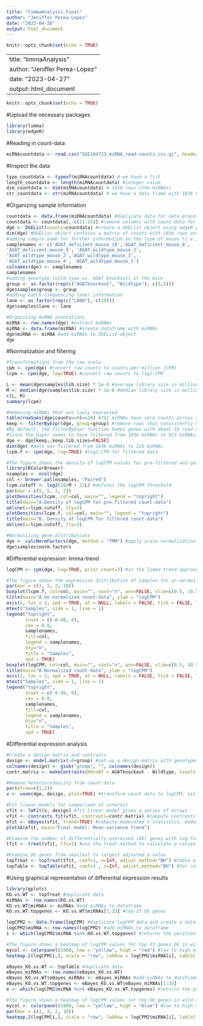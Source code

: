 ```yaml
---
title: "limmaAnalysis_Final"
author: "Jeniffer Perea-Lopez"
date: "2023-04-28"
output: html_document
---
```


```r
knitr::opts_chunk$set(echo = TRUE)
```

---
title: "limmaAnalysis"
author: "Jeniffer Perea-Lopez"
date: "2023-04-27"
output: html_document
---

```r
knitr::opts_chunk$set(echo = TRUE)
```

#Upload the necessary packages
```r
library(limma)
library(edgeR)
```

#Reading in count-data
```r
miRNAcountdata <- read.csv("GSE184723_miRNA_read-counts.csv.gz", header=T, row.names = 1)
```

#Inspect the data
```r
type_countdata <- typeof(miRNAcountdata) # we have a list
length_countdata <- length(miRNAcountdata) #integer value
dim_countdata <- dim(miRNAcountdata) # 1836 rows (the miRNAs)
str_countdata <- str(miRNAcountdata) # we have a data frame with 1836 observations and 16 variables. The miRNA names are characters, and the count data itself are integers. We have several biological replicates. 
```

#Organizing sample information
```r
countdata <- data.frame(miRNAcountdata) #duplicate data for data processing
countdata <- countdata[,-c(11:15)] #remove columns with count-data for AGAT-deficient mice w/ hArg supplementation 
dge <- DGEList(counts=countdata) #create a DGEList object using edgeR package
dim(dge) #DGEList object contains a matrix of counts with 1836 rows associated with miRNAs and 10 columns associated with the individual samples
#adding sample name for further information on the type of mouse (i.e., genotype) and which mouse was analyzed
samplenames <- c('AGAT_deficient_mouse_10','AGAT_deficient_mouse_6',          'AGAT_deficient_mouse_7','AGAT_deficient_mouse_8',
'AGAT_deficient_mouse_9', 'AGAT_wildtype_mouse_1',
'AGAT_wildtype_mouse_2','AGAT_wildtype_mouse_3',
'AGAT_wildtype_mouse_4', 'AGAT_wildtype_mouse_5')
colnames(dge) <- samplenames
samplenames
#adding genotype (wild-type vs. AGAT knockout) of the mice
group <- as.factor(rep(c("AGATknockout", "Wildtype"), c(5,5)))
dge$samples$group <- group
#adding batch (sequencing lane) information
lane <- as.factor(rep(c("L008"), c(10)))
dge$samples$lane <- lane 

#Organizing miRNA annotations
miRNA <- row.names(dge) #extract miRNAs
miRNA <- data.frame(miRNA) #create dataframe with miRNAs
dge$miRNA <- miRNA #add miRNAs to DGEList-object
dge
```

#Normalization and filtering
```r
#Transformations from the raw scale
cpm <- cpm(dge) #convert raw counts to counts-per-million (CPM)
lcpm <- cpm(dge, log=TRUE) #convert raw counts to log2-CPM

L <- mean(dge$samples$lib.size) * 1e-6 #average library size in millions
M <- median(dge$samples$lib.size) * 1e-6 #median library size in millions
c(L, M)
summary(lcpm)

#Removing miRNAs that are lowly expressed 
table(rowSums(dge$counts==0)==10) #742 miRNAs have zero counts across all 10 samples
keep <- filterByExpr(dge, group=group) #remove rows that consistently have zero or very low counts
#By default, the filterByExpr function keeps genes with about 10 read counts or more in a minimum number of samples
#Since the paper seems to have filtered from 1836 miRNAs to 953 miRNAs, some parameters could be changed as to not filter out all genes that do not meet the standard (i,e., min.count = 10, total.min.count = 15, large.n = 10, min.prop = 0.7)
dge <- dge[keep,,keep.lib.sizes=FALSE]
dim(dge) #data was filtered from 1836 miRNAs to 226 miRNAs
lcpm.f <- cpm(dge, log=TRUE) #log2-CPM for filtered data 

#The figure shows the density of logCPM values for pre-filtered and post-filtered count-data
library(RColorBrewer)
nsamples <- ncol(dge)
col <- brewer.pal(nsamples, "Paired")
lcpm.cutoff <- log2(10/M + 2/L) #defines the logCPM threshold
par(mar = c(5, 5, 2, 2))
plotDensities(lcpm, col=col, main="", legend = "topright")
title(main="A.Density of logCPM for pre-filtered count-data")
abline(v=lcpm.cutoff, lty=3)
plotDensities(lcpm.f, col=col, main="", legend = "topright")
title(main="B. Density of logCPM for filtered count-data")
abline(v=lcpm.cutoff, lty=3)

#Normalizing gene distributions 
dge <- calcNormFactors(dge, method = "TMM") #apply scale normalization to RNA-seq read counts using the trimmed mean of M-values (TMM) normalizaton method 
dge$samples$norm.factors
```

#Differential expression: limma-trend 
```r
logCPM <- cpm(dge, log=TRUE, prior.count=3) #in the limma-trend approach, counts are converted to log-counts-per-million; prior.count is used here to damp down the variances of logarithms of low counts (i.e., ratio of the largest library size to the smallest is not more than about 3-fold)

#The figure shows the expression distribution of samples for un-normalized and normalized count-data
par(mar = c(2, 5, 2, 10))
boxplot(lcpm.f, col=col, main="", xaxt="n", ann=FALSE, xlim=c(0.5, 10.5), ylim = c(0,19))
title(main="A.Un-normalized count-data", ylab = "logCPM")
axis(1, las = 2, xpd = TRUE, at = NULL, labels = FALSE, tick = FALSE, line = NA)
mtext("Samples", side = 1, line = 1)
legend("topright", 
       inset = c(-0.48, 0),
       cex = 0.8,
       samplenames, 
       fill=col, 
       legend = samplenames, 
       bty="n", 
       title = "Samples", 
       xpd = TRUE)
boxplot(logCPM, col=col, main="", xaxt="n", ann=FALSE, xlim=c(0.5, 10.5), ylim = c(0,19))
title(main="B.Normalized count-data", ylab = "logCPM")
axis(1, las = 2, xpd = TRUE, at = NULL, labels = FALSE, tick = FALSE, line = NA)
mtext("Samples", side = 1, line = 1)
legend("topright", 
       inset = c(-0.48, 0),
       cex = 0.8,
       samplenames, 
       fill=col, 
       legend = samplenames, 
       bty="n", 
       title = "Samples", 
       xpd = TRUE)
```

#Differential expression analysis
```r
#Create a design matrix and contrasts
design <- model.matrix(~0+group) #set-up a design matrix with genotypes
colnames(design) <- gsub("group", "", colnames(design))
contr.matrix <- makeContrasts(KOvsWT = AGATknockout - Wildtype, levels = colnames(design)) #contrasts for pairwise comparison between genotypes

#Remove heteroscedascity from count data
par(mfrow=c(1,2))
v <- voom(dge, design, plot=TRUE) #transform count data to logCPM, estimate the mean-variance relationship to compute appropriate observational-level weights

#Fit linear models for comparison of interest
vfit <- lmFit(v, design) #fit linear model given a series of arrays
vfit <- contrasts.fit(vfit, contrasts=contr.matrix) #compute contrasts from linear model fit
efit <- eBayes(vfit, trend=TRUE) #compute moderated t-statistics, moderated F-statistic, and log-odds of differential expression by empirical Bayes moderation of the standard errors towards a common value, intensity-dependent trend is fitted to the prior variances
plotSA(efit, main="Final model: Mean-variance trend")

#Examine the number of differentially expressed (DE) genes with log-fold-changes significantly greater than 1
tfit <- treat(vfit, lfc=1) #use the treat method to calculate p-values from empirical Bayes moderated t-statistics with a minimum log-FC requirement

#Examine DE genes from smallest to largest adjusted p-value
topTreat <- topTreat(tfit, coef=1, n=Inf, adjust.method="BH") #table of top genes from a linear model fit, adjust p-Values using the False Discovery Rate (FDR) based Benjamini-Hochberg (BH) method
topTable <- topTable(efit, coef=1 , n=Inf, adjust.method="BH") #for results from eBayes, adjust p-Values using the BH method
```

#Using graphical representation of differential expression results 
```r
library(gplots)
KO.vs.WT <- topTreat #duplicate data
miRNAs <- row.names(KO.vs.WT)
KO.vs.WT$miRNAs <- miRNAs #add miRNAs to dataframe
KO.vs.WT.topgenes <- KO.vs.WT$miRNAs[1:33] #top 33 DE genes

logCPM2 <- data.frame(logCPM) #duplicate logCPM data and create a dataframe
logCPM2$miRNA <- row.names(logCPM2) #add miRNAs to dataframe
i <- which(logCPM2$miRNA %in% KO.vs.WT.topgenes) #returns the position which satisfies the given condition of the top 33 DE genes

#The figure shows a heatmap of logCPM values for top 33 genes DE in wild-type vs. AGAT-knockout
mycol <- colorpanel(1000, low = "yellow", high = "red") #low to high miRNA expresion is represented by a change of color from yellow to red 
heatmap.2(logCPM[i,], scale = "row", labRow = logCPM2$miRNA[i], labCol = group, col = mycol, trace = "none", density.info = "none", dendrogram = "column", key = TRUE, symkey = FALSE, keysize = 1.5)

eBayes_KO.vs.WT <- topTable #duplicate data
eBayes_miRNAs <- row.names(eBayes_KO.vs.WT)
eBayes_KO.vs.WT$eBayes_miRNAs <- eBayes_miRNAs #add miRNAs to dataframe
eBayes_KO.vs.WT.topgenes <- eBayes_KO.vs.WT$eBayes_miRNAs[1:33]
e <- which(logCPM2$miRNA %in% eBayes_KO.vs.WT.topgenes) #returns the position which satisfies the given condition of the top 33 DE genes from the eBayes method

#The figure shows a heatmap of logCPM values for top DE genes in wild-type vs. AGAT-knockout using the eBayes method
mycol <- colorpanel(1000, low = "yellow", high = "blue") #low to high miRNA expresion is represented by a change of color from yellow to red 
par(mar = c(3, 4, 2, 10))
heatmap.2(logCPM[i,], scale = "row", labRow = logCPM2$miRNA[i], labCol = group, margins = c(8,7), offsetRow = 0.1, offsetCol = 0.1, col = mycol, trace = "none", density.info = "none", dendrogram = "column", key = TRUE, symkey = FALSE, keysize = 1.5, key.title = NULL)
```

